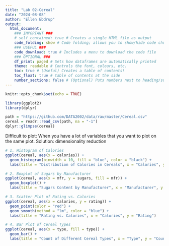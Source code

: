 ```yaml
---
title: "Lab 02-Cereal"
date: "2024-08-08"
author: "Ellen Ebdrup"
output: 
  html_document: 
    ### IMPORTANT ###
    # self_contained: true # Creates a single HTML file as output
    code_folding: show # Code folding; allows you to show/hide code chunks
    ### USEFUL ###
    code_download: true # Includes a menu to download the code file
    ### OPTIONAL ###
    df_print: paged # Sets how dataframes are automatically printed
    theme: readable # Controls the font, colours, etc.
    toc: true # (Useful) Creates a table of contents!
    toc_float: true # table of contents at the side
    number_sections: false # (Optional) Puts numbers next to heading/subheadings
---
```


```r
knitr::opts_chunk$set(echo = TRUE)
```

```r
library(ggplot2)
library(dplyr)

path = "https://github.com/DATA2002/data/raw/master/Cereal.csv"
cereal = readr::read_csv(path, na = "-1")
dplyr::glimpse(cereal)
```

Difficult to plot:
When you have a lot of variables that you want to plot on the same plot.
Solution: dimensionality reduction

```r
# 1. Histogram of Calories
ggplot(cereal, aes(x = calories)) +
  geom_histogram(binwidth = 10, fill = "blue", color = "black") +
  labs(title = "Distribution of Calories in Cereals", x = "Calories", y = "Frequency")
```

```r
# 2. Boxplot of Sugars by Manufacturer
ggplot(cereal, aes(x = mfr, y = sugars, fill = mfr)) +
  geom_boxplot() +
  labs(title = "Sugars Content by Manufacturer", x = "Manufacturer", y = "Sugars (g)")
```

```r
# 3. Scatter Plot of Rating vs. Calories
ggplot(cereal, aes(x = calories, y = rating)) +
  geom_point(color = "red") +
  geom_smooth(method = "lm", color = "blue") +
  labs(title = "Rating vs. Calories", x = "Calories", y = "Rating")
```


```r
# 4. Bar Plot of Cereal Types
ggplot(cereal, aes(x = type, fill = type)) +
  geom_bar() +
  labs(title = "Count of Different Cereal Types", x = "Type", y = "Count")
```








